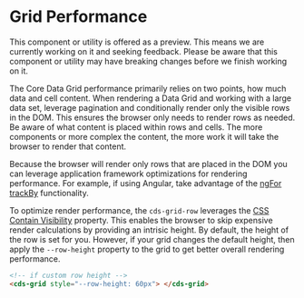 
<Meta title="Data Grid (Preview)/Performance" />

# Grid Performance

<cds-alert-group status="warning" cds-layout="m-b:lg">
  <cds-alert>
    This component or utility is offered as a preview. This means we are currently working on it and seeking feedback.
    Please be aware that this component or utility may have breaking changes before we finish working on it.
  </cds-alert>
</cds-alert-group>

The Core Data Grid performance primarily relies on two points, how much data and cell content.
When rendering a Data Grid and working with a large data set, leverage pagination and conditionally
render only the visible rows in the DOM. This ensures the browser only needs to render rows as needed.
Be aware of what content is placed within rows and cells. The more components or
more complex the content, the more work it will take the browser to render that content.

Because the browser will render only rows that are placed in the DOM you can leverage
application framework optimizations for rendering performance. For example, if using Angular,
take advantage of the [ngFor trackBy](https://angular.io/api/common/NgForOf) functionality.

To optimize render performance, the `cds-grid-row` leverages the [CSS Contain Visibility](https://web.dev/content-visibility/) property.
This enables the browser to skip expensive render calculations by providing an intrisic height.
By default, the height of the row is set for you. However, if your grid changes the default height, then
apply the `--row-height` property to the grid to get better overall rendering performance.

```html
<!-- if custom row height -->
<cds-grid style="--row-height: 60px"> </cds-grid>
```

<Story id="stories-grid--performance" />
